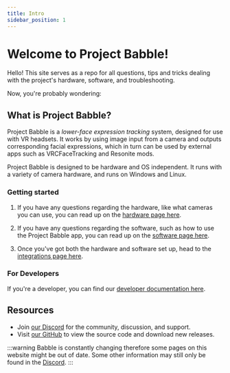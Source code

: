 ```yaml
---
title: Intro
sidebar_position: 1
---
```


# Welcome to Project Babble!

Hello! This site serves as a repo for all questions, tips and tricks dealing with the project's hardware, software, and troubleshooting. 

Now, you're probably wondering:

## What is Project Babble?

Project Babble is a <i>lower-face expression tracking</i> system, designed for use with VR headsets. It works by using image input from a camera and outputs corresponding facial expressions, which in turn can be used by external apps such as VRCFaceTracking and Resonite mods.

Project Babble is designed to be hardware and OS independent. It runs with a variety of camera hardware, and runs on Windows and Linux.

### Getting started

1. If you have any questions regarding the hardware, like what cameras you can use, you can read up on the [hardware page here](docs\hardware\hardware.mdx).

1. If you have any questions regarding the software, such as how to use the Project Babble app, you can read up on the [software page here](docs\software\software.mdx).

1. Once you've got both the hardware and software set up, head to the [integrations page here](\docs\software\integrations\integrations.mdx).

### For Developers

If you're a developer, you can find our [developer documentation here](docs\Developers\developers.mdx).

## Resources
- Join [our Discord](https://discord.com/invite/XAMZmjBktk) for the community, discussion, and support. 
- Visit [our GitHub](https://github.com/SummerSigh/ProjectBabble) to view the source code and download new releases.

:::warning
Babble is constantly changing therefore some pages on this website might be out of date. 
Some other information may still only be found in the [Discord](https://discord.com/invite/XAMZmjBktk). 
:::
